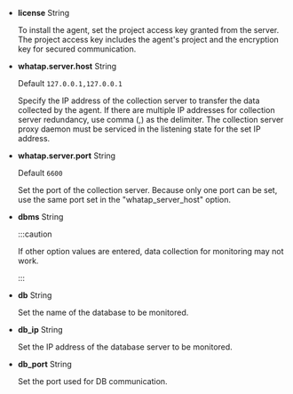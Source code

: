 - **license** <span class='type'>String</span>

  To install the agent, set the project access key granted from the server. The project access key includes the agent's project and the encryption key for secured communication.

- **whatap.server.host** <span class='type'>String</span>

  Default `127.0.0.1,127.0.0.1`

  Specify the IP address of the collection server to transfer the data collected by the agent. If there are multiple IP addresses for collection server redundancy, use comma (,) as the delimiter. The collection server proxy daemon must be serviced in the listening state for the set IP address.

- **whatap.server.port** <span class='type'>String</span>

  Default `6600`

  Set the port of the collection server. Because only one port can be set, use the same port set in the "whatap_server_host" option.

- **dbms** <span class='type'>String</span>

  <p><CurProd/></p>

  :::caution

  If other option values are entered, data collection for monitoring may not work.

  :::

<InDoc product='cubrid'>

- **db** <span class='type'>String</span>

  Set the name of the database to be monitored.

</InDoc>

- **db_ip** <span class='type'>String</span>

  Set the IP address of the database server to be monitored.

<Xclude product='cubrid'>

- **db_port** <span class='type'>String</span>

  Set the port used for DB communication.

</Xclude>
